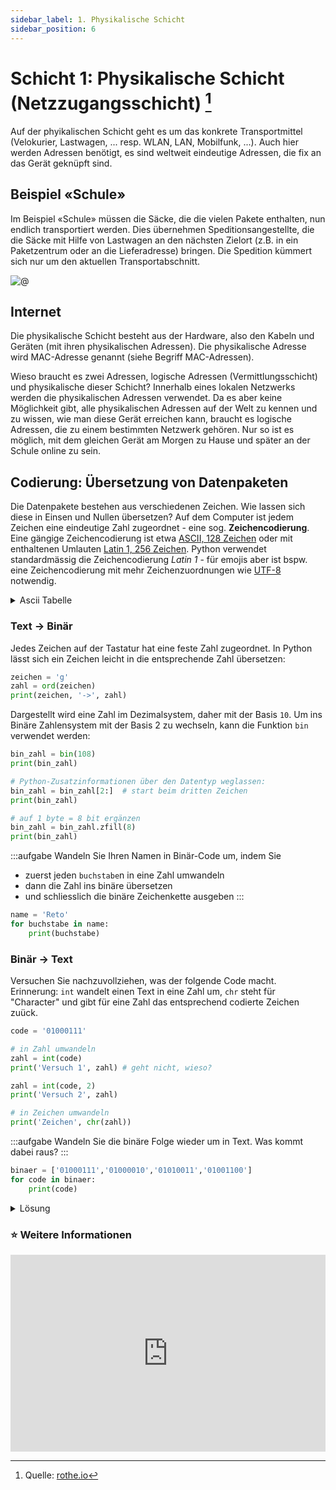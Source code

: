 ```yaml
---
sidebar_label: 1. Physikalische Schicht
sidebar_position: 6
---
```





#  Schicht 1: Physikalische Schicht (Netzzugangsschicht) [^1]

Auf der phyikalischen Schicht geht es um das konkrete Transportmittel (Velokurier, Lastwagen, ... resp. WLAN, LAN, Mobilfunk, ...). Auch hier werden Adressen benötigt, es sind weltweit eindeutige Adressen, die fix an das Gerät geknüpft sind.

## Beispiel «Schule»
Im Beispiel «Schule» müssen die Säcke, die die vielen Pakete enthalten, nun endlich transportiert werden. Dies übernehmen Speditionsangestellte, die die Säcke mit Hilfe von Lastwagen an den nächsten Zielort (z.B. in ein Paketzentrum oder an die Lieferadresse) bringen. Die Spedition kümmert sich nur um den aktuellen Transportabschnitt.

![@](img/1-school-example.svg)

## Internet
Die physikalische Schicht besteht aus der Hardware, also den Kabeln und Geräten (mit ihren physikalischen Adressen). Die physikalische Adresse wird MAC-Adresse genannt (siehe Begriff MAC-Adressen).

Wieso braucht es zwei Adressen, logische Adressen (Vermittlungsschicht) und physikalische dieser Schicht? Innerhalb eines lokalen Netzwerks werden die physikalischen Adressen verwendet. Da es aber keine Möglichkeit gibt, alle physikalischen Adressen auf der Welt zu kennen und zu wissen, wie man diese Gerät erreichen kann, braucht es logische Adressen, die zu einem bestimmten Netzwerk gehören. Nur so ist es möglich, mit dem gleichen Gerät am Morgen zu Hause und später an der Schule online zu sein.

## Codierung: Übersetzung von Datenpaketen

Die Datenpakete bestehen aus verschiedenen Zeichen. Wie lassen sich diese in Einsen und Nullen übersetzen? Auf dem Computer ist jedem Zeichen eine eindeutige Zahl zugeordnet - eine sog. **Zeichencodierung**. Eine gängige Zeichencodierung ist etwa [ASCII, 128 Zeichen](https://de.wikipedia.org/wiki/American_Standard_Code_for_Information_Interchange) oder mit enthaltenen Umlauten [Latin 1, 256 Zeichen](https://de.wikipedia.org/wiki/ISO_8859-1). Python verwendet standardmässig die Zeichencodierung *Latin 1* - für emojis aber ist bspw. eine Zeichencodierung mit mehr Zeichenzuordnungen wie [UTF-8](https://de.wikipedia.org/wiki/UTF-8) notwendig.



<details><summary>Ascii Tabelle</summary>

Bemerken Sie: nicht alle zur Verfügung stehenden Zellen enthalten einen Buchstaben. Diese Zellen wurden bewusst freigehalten, um die entsprechenden Einträge für die Gerätesteuerung nutzen zu können.

<AsciiEncoding />

</details>

### Text -> Binär

Jedes Zeichen auf der Tastatur hat eine feste Zahl zugeordnet. In Python lässt sich ein Zeichen leicht in die entsprechende Zahl übersetzen:

```py live_py slim
zeichen = 'g'
zahl = ord(zeichen)
print(zeichen, '->', zahl)
```

Dargestellt wird eine Zahl im Dezimalsystem, daher mit der Basis `10`. Um ins Binäre Zahlensystem mit der Basis 2 zu wechseln, kann die Funktion `bin` verwendet werden:

```py live_py slim
bin_zahl = bin(108)
print(bin_zahl)

# Python-Zusatzinformationen über den Datentyp weglassen:
bin_zahl = bin_zahl[2:]  # start beim dritten Zeichen
print(bin_zahl)

# auf 1 byte = 8 bit ergänzen
bin_zahl = bin_zahl.zfill(8)
print(bin_zahl)
```

:::aufgabe
Wandeln Sie Ihren Namen in Binär-Code um, indem Sie
- zuerst jeden `buchstabe`n in eine Zahl umwandeln
- dann die Zahl ins binäre übersetzen
- und schliesslich die binäre Zeichenkette ausgeben
:::

```py live_py title=bin--name.py
name = 'Reto'
for buchstabe in name:
    print(buchstabe)
```

### Binär -> Text

Versuchen Sie nachzuvollziehen, was der folgende Code macht. Erinnerung: `int` wandelt einen Text in eine Zahl um, `chr` steht für "Character" und gibt für eine Zahl das entsprechend codierte Zeichen zuück.

```py live_py slim
code = '01000111'

# in Zahl umwandeln
zahl = int(code)
print('Versuch 1', zahl) # geht nicht, wieso?

zahl = int(code, 2)
print('Versuch 2', zahl)

# in Zeichen umwandeln
print('Zeichen', chr(zahl))
```


:::aufgabe
Wandeln Sie die binäre Folge wieder um in Text. Was kommt dabei raus?
:::

```py live_py title=name.py
binaer = ['01000111','01000010','01010011','01001100']
for code in binaer:
    print(code)
```

<details><summary>Lösung</summary>

```py
binaer = ['01000111','01000010','01010011','01001100']
for code in binaer:
    zahl = int(code, 2)
    print(chr(zahl))
```
</details>

### ⭐ Weitere Informationen

<iframe width="100%" height="315" src="https://www.youtube.com/embed/ZhEf7e4kopM" title="YouTube video player" frameborder="0" allow="accelerometer; autoplay; clipboard-write; encrypted-media; gyroscope; picture-in-picture" allowfullscreen></iframe>

[^1]: Quelle: [rothe.io](https://rothe.io/?b=network&p=783655)
